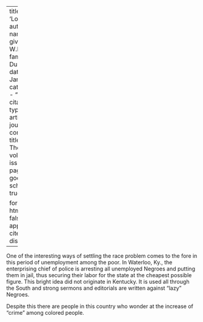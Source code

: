 
---
title: 'Logic'
author:
  - name:
      given: W.E.B.
      family: Du Bois
date: Jan. 1914
categories: 
  - ""
citation: 
  type: article-journal
  container-title: The Crisis
  volume: 9
  issue: 3
  page: 132
google-scholar: true

format:
  html:
    toc: false
    appendix-cite-as: display
---



One of the interesting ways of settling the race problem comes to the
fore in this period of unemployment among the poor. In Waterloo, Ky.,
the enterprising chief of police is arresting all unemployed Negroes and
putting them in jail, thus securing their labor for the state at the
cheapest possible figure. This bright idea did not originate in
Kentucky. It is used all through the South and strong sermons and
editorials are written against "lazy" Negroes.

Despite this there are people in this country who wonder at the increase
of "crime" among colored people.

